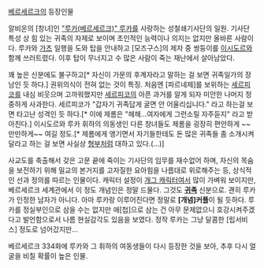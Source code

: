 [[베르세르크]]의 등장인물
 
알비온의 [창녀]인 [["루카(베르세르크)" 루카]]를 사랑하는 성철쇄기사단의 일원. 기사단 특성 상 힘 있는 귀족의 자제로 보이며 초인적인 능력이나 의지는 없지만 올바른 사람이다. 루카와 [[가츠]] 일행을 도와 탑을 안내하고 [모즈구스]의 제자 중 쌍둥이를 [[이시도르]]와 함께 쓰러트렸다. 이후 탑이 무너지고 수 많은 사람이 죽는 재난에서 살아남았다. 

꽤 높은 신분에도 불구하고[* 자신이 가문의 후계자라고 말하는 걸 보면 귀족일가의 장남인 듯 하다.] 권위의식이 전혀 없는 것이 특징. 처음엔 [파르네제]를 보위하는 [[세르피코]]를 내심 비웃으며 고까워했지만 [[세르피코]]의 아픈 과거를 알게 되자 미안한 나머지 정중하게 사과한다. 세르피코가 "갑자기 귀족답게 굴면 안 어울리십니다." 라고 하는걸 보면 타고난 성격인 듯 하다.[* 이에 제롬은 "헤헤...여자에게 그런소릴 자주듣지" 라고 받아친다.] 이시도르와 루카 휘하의 의동생인 다른 창녀들도 제롬을 굉장히 편안하게 ~~만만하게~~ 여길 정도.[* 제롬에게 앵기면서 자기들한테도 돈 많은 귀족들 좀 소개시켜달라고 하는 걸 보면 사실상 [[형부]]처럼 대하고 있다.(...)]

사교도를 축출해서 갖은 고문 끝에 죽이는 기사단의 임무를 재수없어 하며, 자신의 목숨을 보전하기 위해 밀교의 본거지를 고자질한 요아힘을 나름대로 위로해주는 등, 상식적인 선과 정의를 따르는 인물이다. 캐릭터 설정이 [[개그 캐릭터]]여서 많이 가벼워 보이지만, 베르세르크 세계관에서 이 정도 개념인은 정말 드물다. 그것도 '''[[귀족]]''' 신분으로. 괜히 루카가 인정한 남자가 아니다. 아마 루카랑 이루어진다면 정말로 '''[개념]커플'''이 될 듯하다. 
루카를 정실부인으로 삼을 수는 없지만 애[첩]으로 삼는 건 아무 문제없으니 호강시켜주겠다고 발언함으로서 나름 현실감각도 있음을 보였다. 정작 루카는 그냥 달콤한 [립서비스] 정도로 넘어갔지만...

베르세르크 334화에 루카와 그 휘하의 여동생들이 다시 등장한 것을 보아, 추후 다시 얼굴을 비칠 확률이 높은 인물.


   
